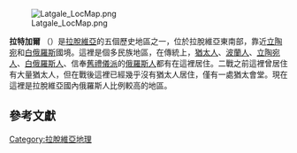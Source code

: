 [[File:Latgale_LocMap.png|thumb]]

{{Pie chart
|thumb = right
|caption = 拉特加爾宗教 (2011)<ref>{{Cite journal|last=Iannaccaro|first=Gabriele|date=2011|title=Sociolinguistica: language and Religion|url=https://www.academia.edu/1580111/Sociolinguistica_language_and_Religion|journal=|language=en|volume=|page=102|via=|access-date=2019-07-23|archive-date=2020-04-16|archive-url=https://web.archive.org/web/20200416220825/https://www.academia.edu/1580111|dead-url=no}}</ref>
|label1 = [[天主教會|天主教會]]
|value1 = 65.8
|color1 = DarkOrchid
|label2 = [[正教會|正教會]]
|value2 = 13.8
|color2 = Orchid
|label3 = [[舊禮儀派|舊禮儀派]]
|value3 = 10.0
|color3 = Crimson
|label4 = [[信義宗|信義宗]]
|value4 = 5.0
|color4 = DodgerBlue
|label5 = [[無宗教|無宗教]]
|value5 = 5.8
|color5 = Honeydew
|label6 = 其他
|value6 = 0.1
|color6 = Chartreuse
}}

'''拉特加爾''' （{{lang-lv|Latgale}}）是[[拉脫維亞|拉脫維亞]]的五個歷史地區之一，位於拉脫維亞東南部，靠近[[立陶宛|立陶宛]]和[[白俄羅斯|白俄羅斯]]國境。這裡是個多民族地區，在傳統上，[[猶太人|猶太人]]、[[波蘭人|波蘭人]]、[[立陶宛人|立陶宛人]]、[[白俄羅斯人|白俄羅斯人]]、信奉[[舊禮儀派|舊禮儀派]]的[[俄羅斯人|俄羅斯人]]都有在這裡居住。二戰之前這裡曾居住有大量猶太人，但在戰後這裡已經幾乎沒有猶太人居住，僅有一處猶太會堂。現在這裡是拉脫維亞國內俄羅斯人比例較高的地區。

== 參考文獻 ==
{{reflist}}

[[Category:拉脫維亞地理|Category:拉脫維亞地理]]